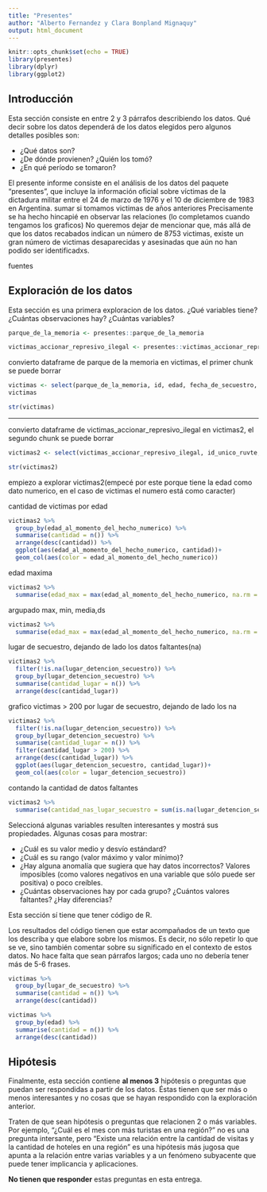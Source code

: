 ```yaml
---
title: "Presentes"
author: "Alberto Fernandez y Clara Bonpland Mignaquy"
output: html_document
---
```



```r
knitr::opts_chunk$set(echo = TRUE)
library(presentes)
library(dplyr)
library(ggplot2)
```

## Introducción
Esta sección consiste en entre 2 y 3 párrafos describiendo los datos.
Qué decir sobre los datos dependerá de los datos elegidos pero algunos detalles posibles son:

-   ¿Qué datos son?
-   ¿De dónde provienen? ¿Quién los tomó?
-   ¿En qué período se tomaron?


El presente informe consiste en el análisis de los datos del paquete "presentes", que incluye la información oficial sobre víctimas de la dictadura militar entre el 24 de marzo de 1976 y el 10 de diciembre de 1983 en Argentina. 
sumar si tomamos victimas de años anteriores
Precisamente se ha hecho hincapié en observar las relaciones  (lo completamos cuando tengamos los graficos)
No queremos dejar de mencionar que, más allá de que los datos recabados indican un número de 8753 victimas, existe un gran número de victimas desaparecidas y asesinadas que aún no han podido ser identificadxs.

fuentes

## Exploración de los datos

Esta sección es una primera exploracion de los datos.
¿Qué variables tiene? 
¿Cuántas observaciones hay?
¿Cuántas variables?


```r
parque_de_la_memoria <- presentes::parque_de_la_memoria
```

```r
victimas_accionar_represivo_ilegal <- presentes::victimas_accionar_represivo_ilegal
```

convierto dataframe de parque de la memoria en victimas, el primer chunk se puede borrar
```r
victimas <- select(parque_de_la_memoria, id, edad, fecha_de_secuestro, lugar_de_secuestro, ocupaciones)
victimas
```

```r
str(victimas)
```

----

convierto dataframe de victimas_accionar_represivo_ilegal en victimas2, el segundo chunk se puede borrar
```r
victimas2 <- select(victimas_accionar_represivo_ilegal, id_unico_ruvte, edad_al_momento_del_hecho_numerico, fecha_detencion_secuestro, lugar_detencion_secuestro,provincia_nacimiento, tipificacion_ruvte)
```

```r
str(victimas2)
```
empiezo a explorar victimas2(empecé por este porque tiene la edad como dato numerico, en el caso de victimas el numero está como caracter)

cantidad de victimas por edad
```r
victimas2 %>% 
  group_by(edad_al_momento_del_hecho_numerico) %>% 
  summarise(cantidad = n()) %>% 
  arrange(desc(cantidad)) %>% 
  ggplot(aes(edad_al_momento_del_hecho_numerico, cantidad))+
  geom_col(aes(color = edad_al_momento_del_hecho_numerico))
```
edad maxima
```r
victimas2 %>% 
  summarise(edad_max = max(edad_al_momento_del_hecho_numerico, na.rm = TRUE))
```


argupado max, min, media,ds
```r
victimas2 %>% 
  summarise(edad_max = max(edad_al_momento_del_hecho_numerico, na.rm = TRUE), edad_min = min(edad_al_momento_del_hecho_numerico, na.rm = TRUE), edad_media = mean(edad_al_momento_del_hecho_numerico, na.rm = TRUE), edad_sd = sd(edad_al_momento_del_hecho_numerico, na.rm = TRUE))
```

lugar de secuestro, dejando de lado los datos faltantes(na)
```r
victimas2 %>% 
  filter(!is.na(lugar_detencion_secuestro)) %>% 
  group_by(lugar_detencion_secuestro) %>% 
  summarise(cantidad_lugar = n()) %>% 
  arrange(desc(cantidad_lugar)) 
```
grafico victimas > 200 por lugar de secuestro, dejando de lado los na
```r
victimas2 %>% 
  filter(!is.na(lugar_detencion_secuestro)) %>% 
  group_by(lugar_detencion_secuestro) %>% 
  summarise(cantidad_lugar = n()) %>% 
  filter(cantidad_lugar > 200) %>% 
  arrange(desc(cantidad_lugar)) %>% 
  ggplot(aes(lugar_detencion_secuestro, cantidad_lugar))+
  geom_col(aes(color = lugar_detencion_secuestro))
```


contando la cantidad de datos faltantes
```r
victimas2 %>% 
  summarise(cantidad_nas_lugar_secuestro = sum(is.na(lugar_detencion_secuestro)))
```



Seleccioná algunas variables resulten interesantes y mostrá sus propiedades.
Algunas cosas para mostrar:

-   ¿Cuál es su valor medio y desvío estándard?
-   ¿Cuál es su rango (valor máximo y valor mínimo)?
-   ¿Hay alguna anomalía que sugiera que hay datos incorrectos? Valores imposibles (como valores negativos en una variable que sólo puede ser positiva) o poco creíbles.
-   ¿Cuántas observaciones hay por cada grupo? ¿Cuántos valores faltantes? ¿Hay diferencias?

Esta sección sí tiene que tener código de R.

Los resultados del código tienen que estar acompañados de un texto que los describa y que elabore sobre los mismos.
Es decir, no sólo repetir lo que se ve, sino también comentar sobre su significado en el contexto de estos datos.
No hace falta que sean párrafos largos; cada uno no debería tener más de 5-6 frases.

```r
victimas %>% 
  group_by(lugar_de_secuestro) %>% 
  summarise(cantidad = n()) %>% 
  arrange(desc(cantidad))
```

```r
victimas %>% 
  group_by(edad) %>% 
  summarise(cantidad = n()) %>% 
  arrange(desc(cantidad))
```


## Hipótesis

Finalmente, esta sección contiene **al menos 3** hipótesis o preguntas que puedan ser respondidas a partir de los datos.
Éstas tienen que ser más o menos interesantes y no cosas que se hayan respondido con la exploración anterior.

Traten de que sean hipótesis o preguntas que relacionen 2 o más variables.
Por ejemplo, "¿Cuál es el mes con más turistas en una región?" no es una pregunta intersante, pero "Existe una relación entre la cantidad de visitas y la cantidad de hoteles en una región" es una hipótesis más jugosa que apunta a la relación entre varias variables y a un fenómeno subyacente que puede tener implicancia y aplicaciones.

**No tienen que responder** estas preguntas en esta entrega.
